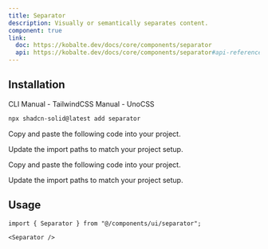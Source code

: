```yaml
---
title: Separator
description: Visually or semantically separates content.
component: true
link:
  doc: https://kobalte.dev/docs/core/components/separator
  api: https://kobalte.dev/docs/core/components/separator#api-reference
---
```


<ComponentPreview name="separator-demo" />

## Installation

<Tabs defaultValue="cli">

<TabsList>
  <TabsTrigger value="cli">CLI</TabsTrigger>
  <TabsTrigger value="manual-tw">Manual - TailwindCSS</TabsTrigger>
  <TabsTrigger value="manual-uno">Manual - UnoCSS</TabsTrigger>
  <TabsIndicator variant="underline" />
</TabsList>

<TabsContent value="cli">

```bash
npx shadcn-solid@latest add separator
```

</TabsContent>

<TabsContent value="manual-tw">

<Steps>

<Step>Copy and paste the following code into your project.</Step>

<ComponentSource name="separator" css="tailwindcss" />

<Step>Update the import paths to match your project setup.</Step>

</Steps>

</TabsContent>

<TabsContent value="manual-uno">

<Steps>

<Step>Copy and paste the following code into your project.</Step>

<ComponentSource name="separator" css="unocss" />

<Step>Update the import paths to match your project setup.</Step>

</Steps>

</TabsContent>

</Tabs>

## Usage

```tsx
import { Separator } from "@/components/ui/separator";
```

```tsx
<Separator />
```
